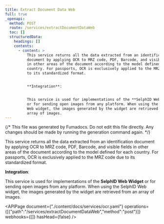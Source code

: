 ```yaml
---
title: Extract Document Data Web
full: true
_openapi:
  method: POST
  route: /services/extractDocumentDataWeb
  toc: []
  structuredData:
    headings: []
    contents:
      - content: >
          This service returns all the data extracted from an identification
          document by applying OCR to MRZ code, PDF, Barcode, and visible fields
          in other areas of the document according to the model defined for each
          country. For passports, OCR is exclusively applied to the MRZ code due
          to its standardized format.


          **Integration**: 


          This service is used for implementations of the **SelphID Web Widget**
          or for sending open images from any platform. When using the SelphID
          Web widget, the images generated by the widget are retrieved from an
          array of images.
---
```


{/* This file was generated by Fumadocs. Do not edit this file directly. Any changes should be made by running the generation command again. */}

This service returns all the data extracted from an identification document by applying OCR to MRZ code, PDF, Barcode, and visible fields in other areas of the document according to the model defined for each country. For passports, OCR is exclusively applied to the MRZ code due to its standardized format.

**Integration**: 

This service is used for implementations of the **SelphID Web Widget** or for sending open images from any platform. When using the SelphID Web widget, the images generated by the widget are retrieved from an array of images.


<APIPage document={"./content/docs/services/ocr.yaml"} operations={[{"path":"/services/extractDocumentDataWeb","method":"post"}]} webhooks={[]} hasHead={false} />
